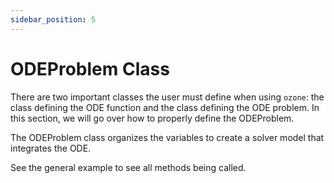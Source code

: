 ```yaml
---
sidebar_position: 5
---
```


# ODEProblem Class

There are two important classes the user must define when using `ozone`: the class defining the ODE function and the class defining the ODE problem.
In this section, we will go over how to properly define the ODEProblem. 

The ODEProblem class organizes the variables to create a solver model that integrates the ODE.

See the general example to see all methods being called.
<!-- See the [general example](../advanced/general-example) to see all methods being called. -->